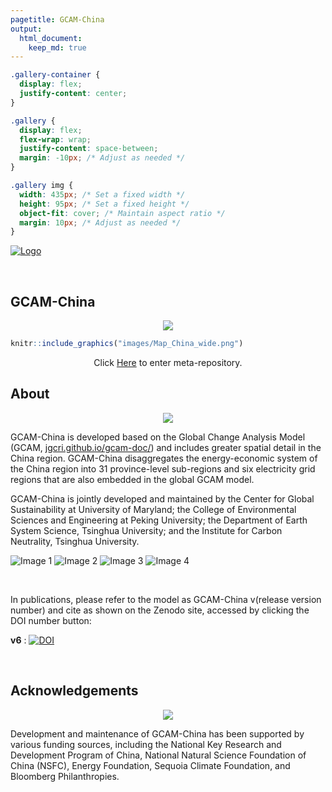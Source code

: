 ```yaml
---
pagetitle: GCAM-China
output:
  html_document:
    keep_md: true
---
```


```css
.gallery-container {
  display: flex;
  justify-content: center;
}

.gallery {
  display: flex;
  flex-wrap: wrap;
  justify-content: space-between;
  margin: -10px; /* Adjust as needed */
}

.gallery img {
  width: 435px; /* Set a fixed width */
  height: 95px; /* Set a fixed height */
  object-fit: cover; /* Maintain aspect ratio */
  margin: 10px; /* Adjust as needed */
}
```

<a href="https://cgs.umd.edu/" class="header_logo">
  <img src="images/cgs-logo_0.png" alt="Logo" class="logo">
</a>

<br>

<!-------------------------->
<!-------------------------->
## **GCAM-China**
<!-------------------------->
<!-------------------------->
<p align="center"> <img src="images/divider.png"></p>

<a href = "metarepo.html">
```r
knitr::include_graphics("images/Map_China_wide.png")
```

</a>
<p style="text-align:center;">Click [Here](metarepo.html) to enter meta-repository.</p>
</a>

## About
<p align="center"> <img src="images/divider.png"></p>

<p>
GCAM-China is developed based on the Global Change Analysis Model (GCAM, [jgcri.github.io/gcam-doc/](https://jgcri.github.io/gcam-doc/)) and includes greater spatial detail in the China region. GCAM-China disaggregates the energy-economic system of the China region into 31 province-level sub-regions and six electricity grid regions that are also embedded in the global GCAM model. 

GCAM-China is jointly developed and maintained by the Center for Global Sustainability at University of Maryland; the College of Environmental Sciences and Engineering at Peking University; the Department of Earth System Science, Tsinghua University; and the Institute for Carbon Neutrality, Tsinghua University.
</p>


<div class="gallery">
  <img src="images/cgs-logo_0.png" alt="Image 1">
  <img src="images/PKU logo.png" alt="Image 2">
  <img src="images/thu_dess_logo.png" alt="Image 3">
  <img src="images/thu_icn_logo.png" alt="Image 4">
</div>

<br>

In publications, please refer to the model as GCAM-China v(release version number) and cite as shown on the Zenodo site, accessed by clicking the DOI number button: \

| **v6** : [![DOI](https://zenodo.org/badge/DOI/10.5281/zenodo.10819115.svg)](https://doi.org/10.5281/zenodo.10819115)
<br>

<!-- **Developers**: Yang Liu (affiliation), Yang Ou (affiliation), Andy Miller (affiliation), Jay Fuhrman (affiliation) -->

<!-- # Requested Citations -->

<!-- Please cite as GCAM-China-(release version number) as shown in: https://umd-cgs.github.io/metarepo_gcam-china/metarepo.html#Citation  -->

## Acknowledgements
<p align="center"> <img src="images/divider.png"></p>

Development and maintenance of GCAM-China has been supported by various funding sources, including the National Key Research and Development Program of China, National Natural Science Foundation of China (NSFC),  Energy Foundation, Sequoia Climate Foundation, and Bloomberg Philanthropies.


